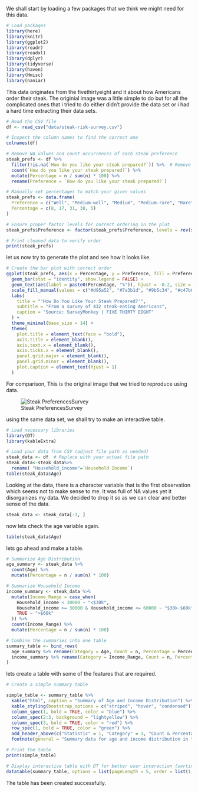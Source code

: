 We shall start by loading a few packages that we think we might need for this data.

```r

# Load packages
library(here)
library(knitr)
library(ggplot2)
library(readr)
library(readxl)
library(dplyr)
library(tidyverse)
library(haven)
library(Hmisc)
library(naniar)

```
This data originates from the fivethirtyeight and it about how Americans order their steak. The originial image was a little simple to do but for all the complicated ones that i tried to do either didn't provide the data set or i had a hard time extracting their data sets. 


```r
# Read the CSV file
df <- read_csv("data/steak-risk-survey.csv")

# Inspect the column names to find the correct one
colnames(df)
```

```r
# Remove NA values and count occurrences of each steak preference
steak_prefs <- df %>%
  filter(!is.na(`How do you like your steak prepared?`)) %>%  # Remove NA values
  count(`How do you like your steak prepared?`) %>%
  mutate(Percentage = n / sum(n) * 100) %>%
  rename(Preference = `How do you like your steak prepared?`) 

# Manually set percentages to match your given values
steak_prefs <- data.frame(
  Preference = c("Well", "Medium-well", "Medium", "Medium-rare", "Rare"),
  Percentage = c(8, 17, 31, 38, 5)
)

# Ensure proper factor levels for correct ordering in the plot
steak_prefs$Preference <- factor(steak_prefs$Preference, levels = rev(steak_prefs$Preference))

# Print cleaned data to verify order
print(steak_prefs)
```

let us now try to generate the plot and see how it looks like.
```r
# Create the bar plot with correct order
ggplot(steak_prefs, aes(x = Percentage, y = Preference, fill = Preference)) +
  geom_bar(stat = "identity", show.legend = FALSE) +
  geom_text(aes(label = paste0(Percentage, "%")), hjust = -0.2, size = 5) +
  scale_fill_manual(values = c("#d95a52", "#7a3b1d", "#9b5c34", "#c47b62", "#5c0d0d")) +
  labs(
    title = "'How Do You Like Your Steak Prepared?'",
    subtitle = "From a survey of 432 steak-eating Americans",
    caption = "Source: SurveyMonkey | FIVE THIRTY EIGHT"
  ) +
  theme_minimal(base_size = 14) +
  theme(
    plot.title = element_text(face = "bold"),
    axis.title = element_blank(),
    axis.text.x = element_blank(),
    axis.ticks.x = element_blank(),
    panel.grid.major = element_blank(),
    panel.grid.minor = element_blank(),
    plot.caption = element_text(hjust = 1)
  )
```
For comparison,  This is the original image that we tried to reproduce using data.

![Steak PreferencesSurvey](steak-image.png)

using the same data set, we shall try to make an interactive table.
```r
# Load necessary libraries
library(DT)
library(kableExtra)

# Load your data from CSV (adjust file path as needed)
steak_data <- df  # Replace with your actual file path
steak_data<-steak_data%>%
  rename( "Household_income"=`Household Income`)
table(steak_data$Age)
```
Looking at the data, there is a character variable that is the first observation which seems not to make sense to me. It was full of NA values yet it disorganizes my data. We decided to drop it so as we can clear and better sense of the data.
```r
steak_data <- steak_data[-1, ]
```

now lets check the age variable again.
```r
table(steak_data$Age)
```
lets go ahead and make a table.
```r
# Summarize Age Distribution
age_summary <- steak_data %>%
  count(Age) %>%
  mutate(Percentage = n / sum(n) * 100)

# Summarize Household Income
income_summary <- steak_data %>%
  mutate(Income_Range = case_when(
    Household_income < 30000 ~ "<$30k",
    Household_income >= 30000 & Household_income <= 60000 ~ "$30k-$60k",
    TRUE ~ ">$60k"
  )) %>%
  count(Income_Range) %>%
  mutate(Percentage = n / sum(n) * 100)

# Combine the summaries into one table
summary_table <- bind_rows(
  age_summary %>% rename(Category = Age, Count = n, Percentage = Percentage) %>% mutate(Statistic = "Age Distribution"),
  income_summary %>% rename(Category = Income_Range, Count = n, Percentage = Percentage) %>% mutate(Statistic = "Income Distribution")
)


```
lets create a table with some of the features that are required.

```r
# Create a simple summary table 

simple_table <- summary_table %>%
  kable("html", caption = "Summary of Age and Income Distribution") %>%
  kable_styling(bootstrap_options = c("striped", "hover", "condensed")) %>%
  column_spec(1, bold = TRUE, color = "blue") %>%
  column_spec(2:3, background = "lightyellow") %>%
  column_spec(3, bold = TRUE, color = "red") %>%
  row_spec(1, bold = TRUE, color = "green") %>%
  add_header_above(c("Statistic" = 1, "Category" = 1, "Count & Percentage" = 2)) %>%
  footnote(general = "Summary data for age and income distribution in the survey.")

# Print the table
print(simple_table)

# Display interactive table with DT for better user interaction (sorting, pagination)
datatable(summary_table, options = list(pageLength = 5, order = list(1, 'asc')))
```
The table has been created successfully.
